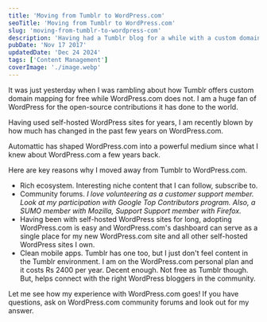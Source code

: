 ```yaml
---
title: 'Moving from Tumblr to WordPress.com'
seoTitle: 'Moving from Tumblr to WordPress.com'
slug: 'moving-from-tumblr-to-wordpress-com'
description: 'Having had a Tumblr blog for a while with a custom domain, I am moving to'
pubDate: 'Nov 17 2017'
updatedDate: 'Dec 24 2024'
tags: ['Content Management']
coverImage: './image.webp'
---
```


It was just yesterday when I was rambling about how Tumblr offers custom domain mapping for free while WordPress.com does not. I am a huge fan of WordPress for the open-source contributions it has done to the world.

Having used self-hosted WordPress sites for years, I am recently blown by how much has changed in the past few years on WordPress.com.

Automattic has shaped WordPress.com into a powerful medium since what I knew about WordPress.com a few years back.

Here are key reasons why I moved away from Tumblr to WordPress.com.

- Rich ecosystem. Interesting niche content that I can follow, subscribe to.
- Community forums. _I love volunteering as a customer support member. Look at my participation with Google Top Contributors program. Also, a SUMO member with Mozilla, Support Support member with Firefox._
- Having been with self-hosted WordPress sites for long, adopting WordPress.com is easy and WordPress.com's dashboard can serve as a single place for my new WordPress.com site and all other self-hosted WordPress sites I own.
- Clean mobile apps. Tumblr has one too, but I just don't feel content in the Tumblr environment.
  I am on the WordPress.com personal plan and it costs Rs 2400 per year. Decent enough. Not free as Tumblr though. But, helps connect with the right WordPress bloggers in the community.

Let me see how my experience with WordPress.com goes! If you have questions, ask on WordPress.com community forums and look out for my answer.
